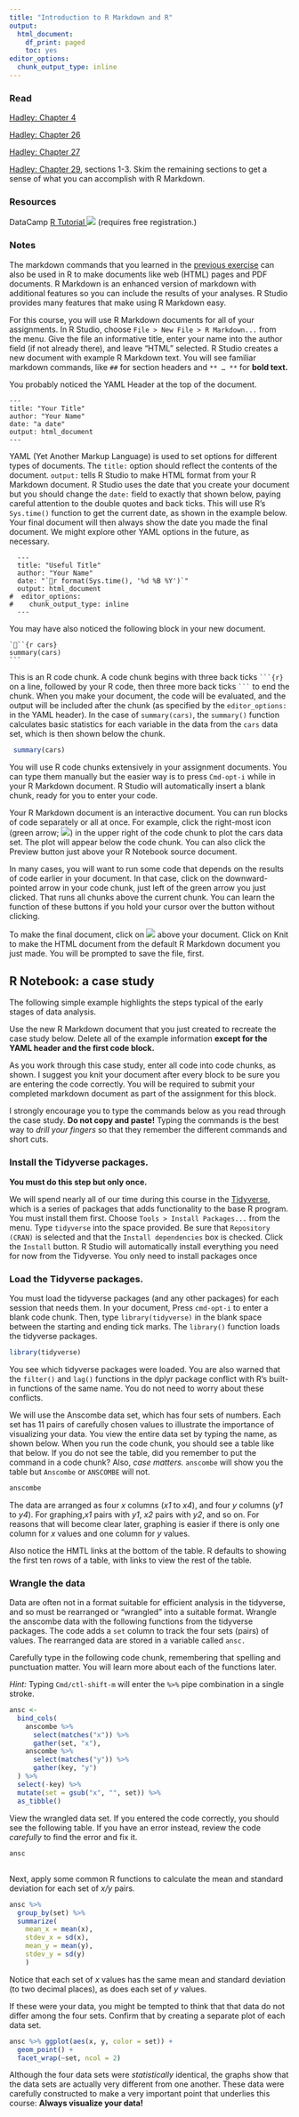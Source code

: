 ```yaml
---
title: "Introduction to R Markdown and R"
output:
  html_document:
    df_print: paged
    toc: yes
editor_options:
  chunk_output_type: inline
---
```


### Read

[Hadley: Chapter 4](http://r4ds.had.co.nz/workflow-basics.html)

[Hadley: Chapter 26](http://r4ds.had.co.nz/communicate-intro.html)

[Hadley: Chapter 27](http://r4ds.had.co.nz/r-markdown.html)

[Hadley: Chapter 29](http://r4ds.had.co.nz/r-markdown-formats.html), sections 1-3. Skim the remaining sections to get a sense of what you can accomplish with R Markdown.

### Resources

DataCamp [R Tutorial ![](../img/external.png)](https://www.datacamp.com/courses/free-introduction-to-r) (requires free registration.)

### Notes

The markdown commands that you learned in the [previous exercise](http://../hw/hw01.html) can also be used in R to make documents like web (HTML) pages and PDF documents. R Markdown is an enhanced version of markdown with additional features so you can include the results of your analyses. R Studio provides many features that make using R Markdown easy.

For this course, you will use R Markdown documents for all of your assignments. In R Studio, choose `File > New File > R Markdown...` from the menu. Give the file an informative title, enter your name into the author field (if not already there), and leave "HTML" selected. R Studio creates a new document with example R Markdown text. You will see familiar markdown commands, like `##` for section headers and `** … **` for **bold text.** 

You probably noticed the YAML Header at the top of the document. 

```
---
title: "Your Title"
author: "Your Name"
date: "a date"
output: html_document
---
```

YAML (Yet Another Markup Language) is used to set options for different types of documents. The `title:` option should reflect the contents of the document. `output:` tells R Studio to make HTML format from your R Markdown document. R Studio uses the date that you create your document but you should change the `date:` field to exactly that shown below, paying careful attention to the double quotes and back ticks. This will use R's `Sys.time()` function to get the current date, as shown in the example below. Your final document will then always show the date you made the final document. We might explore other YAML options in the future, as necessary.

```
  ---
  title: "Useful Title"
  author: "Your Name"
  date: "`r format(Sys.time(), '%d %B %Y')`"
  output: html_document
#  editor_options: 
#    chunk_output_type: inline
  ---
```

You may have also noticed the following block in your new document.

    ```{r cars}
    summary(cars)
    ```
    
This is an R code chunk. A code chunk begins with three back ticks ` ```{r} ` on a line, followed by your R code, then three more back ticks ` ``` ` to end the chunk. When you make your document, the code will be evaluated, and the output will be included after the chunk (as specified by the `editor_options:` in the YAML header). In the case of `summary(cars)`, the `summary()` function calculates basic statistics for each variable in the data from the `cars` data set, which is then shown below the chunk.


```r
 summary(cars)
```

You will use R code chunks extensively in your assignment documents.  You can type them manually but the easier way is to press `Cmd-opt-i` while in your R Markdown document. R Studio will automatically insert a blank chunk, ready for you to enter your code.

Your R Markdown document is an interactive document. You can run blocks of code separately or all at once. For example, click the right-most icon (green arrow; ![](../img/run_chunk_arrow.png)) in the upper right of the code chunk to plot the cars data set. The plot will appear below the code chunk. You can also click the Preview button just above your R Notebook source document.

In many cases, you will want to run some code that depends on the results of code earlier in your document. In that case, click on the downward-pointed arrow in your code chunk, just left of the green arrow you just clicked. That runs all chunks above the current chunk. You can learn the function of these buttons if you hold your cursor over the button without clicking. 

To make the final document, click on ![](../img/knit_button.png) above your document. Click on Knit to make the HTML document from the default R Markdown document you just made. You will be prompted to save the file, first. 

## R Notebook: a case study

The following simple example highlights the steps typical of the early stages of data analysis.

Use the new R Markdown document that you just created to recreate the case study below. Delete all of the example information **except for the YAML header and the first code block.**

As you work through this case study, enter all code into code chunks, as shown. I suggest you knit your document after every block to be sure you are entering the code correctly. You will be required to submit your completed markdown document as part of the assignment for this block.

I strongly encourage you to type the commands below as you read through the case study. **Do not copy and paste!** Typing the commands is the best way to *drill your fingers* so that they remember the different commands and short cuts.


### Install the Tidyverse packages.

**You must do this step but only once.**

We will spend nearly all of our time during this course in the [Tidyverse](https://www.tidyverse.org), which is a series of packages that adds functionality to the base R program. You must install them first. Choose `Tools > Install Packages...` from the menu. Type `tidyverse` into the space provided. Be sure that `Repository (CRAN)` is selected and that the `Install dependencies` box is checked. Click the `Install` button. R Studio will automatically install everything you need for now from the Tidyverse. You only need to install packages once

### Load the Tidyverse packages.

You must load the tidyverse packages (and any other packages) for each session that needs them. In your document, Press `cmd-opt-i` to enter a blank code chunk. Then, type `library(tidyverse)` in the blank space between the starting and ending tick marks. The `library()` function loads the tidyverse packages.
```r
library(tidyverse)
```

You see which tidyverse packages were loaded. You are also warned that the `filter()` and `lag()` functions in the dplyr package conflict with R's built-in functions of the same name. You do not need to worry about these conflicts.

We will use the Anscombe data set, which has four sets of numbers. Each set has 11 pairs of carefully chosen values to illustrate the importance of visualizing your data. You view the entire data set by typing the name, as shown below.  When you run the code chunk, you should see a table like that below. If you do not see the table, did you remember to put the command in a code chunk? Also, *case matters.* `anscombe` will show you the table but `Anscombe` or `ANSCOMBE` will not.

```r
anscombe
```

The data are arranged as four *x* columns (*x1* to *x4*), and four *y* columns (*y1* to *y4*). For graphing,*x1* pairs with *y1*, *x2* pairs with *y2*, and so on. For reasons that will become clear later, graphing is easier if there is only one column for *x* values and one column for *y* values. 

Also notice the HMTL links at the bottom of the table. R defaults to showing the first ten rows of a table, with links to view the rest of the table.

### Wrangle the data

Data are often not in a format suitable for efficient analysis in the tidyverse, and so must be rearranged or "wrangled" into a suitable format. Wrangle the anscombe data with the following functions from the tidyverse packages. The code adds a `set` column to track the four sets (pairs) of values. The rearranged data are stored in a variable called `ansc.` 

Carefully type in the following code chunk, remembering that spelling and punctuation matter. You will learn more about each of the functions later.

*Hint:* Typing `Cmd/ctl-shift-m` will enter the `%>%` pipe combination in a single stroke.
```r
ansc <-
  bind_cols(
    anscombe %>% 
      select(matches("x")) %>% 
      gather(set, "x"),
    anscombe %>% 
      select(matches("y")) %>% 
      gather(key, "y")
  ) %>%
  select(-key) %>% 
  mutate(set = gsub("x", "", set)) %>%  
  as_tibble()
```

View the wrangled data set. If you entered the code correctly, you should see the following table. If you have an error instead, review the code *carefully* to find the error and fix it. 

```r
ansc
```

##

Next, apply some common R functions to calculate the mean and standard deviation for each set of *x/y* pairs.
```r
ansc %>%
  group_by(set) %>%
  summarize(
    mean_x = mean(x),
    stdev_x = sd(x), 
    mean_y = mean(y),
    stdev_y = sd(y)
    ) 
```
Notice that each set of *x* values has the same mean and standard deviation (to two decimal places), as does each set of *y* values. 

If these were your data, you might be tempted to think that that data do not differ among the four sets. Confirm that by creating a separate plot of each data set.
```r
ansc %>% ggplot(aes(x, y, color = set)) + 
  geom_point() +
  facet_wrap(~set, ncol = 2)
```

Although the four data sets were *statistically* identical, the graphs show that the data sets are actually very different from one another. These data were carefully constructed to make a very important point that underlies this course: **Always visualize your data!**
